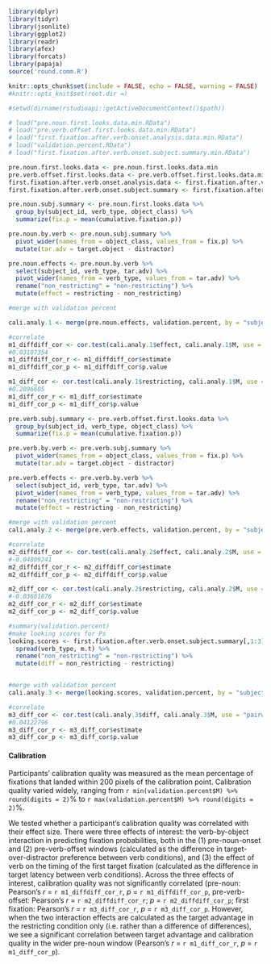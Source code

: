 
<!--Not currently used: folded into E1-analysis-replication.Rmd for reasons I no longer recall-->
<!-- # Setup 
#To be run after E1-analysis-replication.Rmd
#Correlates subjects' experimental effects with their calibration quality (from df called "validation.percent"). -->
```r
library(dplyr)
library(tidyr)
library(jsonlite)
library(ggplot2)
library(readr)
library(afex)
library(forcats)
library(papaja)
source('round.comm.R')

knitr::opts_chunk$set(include = FALSE, echo = FALSE, warning = FALSE)
#knitr::opts_knit$set(root.dir =)

#setwd(dirname(rstudioapi::getActiveDocumentContext()$path))
```

```r
# load("pre.noun.first.looks.data.min.RData") 
# load("pre.verb.offset.first.looks.data.min.RData")
# load("first.fixation.after.verb.onset.analysis.data.min.RData")
# load("validation.percent.RData")
# load("first.fixation.after.verb.onset.subject.summary.min.RData")

pre.noun.first.looks.data <- pre.noun.first.looks.data.min
pre.verb.offset.first.looks.data <- pre.verb.offset.first.looks.data.min
first.fixation.after.verb.onset.analysis.data <- first.fixation.after.verb.onset.analysis.data.min
first.fixation.after.verb.onset.subject.summary <- first.fixation.after.verb.onset.subject.summary.min  
```

```r
pre.noun.subj.summary <- pre.noun.first.looks.data %>%
  group_by(subject_id, verb_type, object_class) %>%
  summarize(fix.p = mean(cumulative.fixation.p))

pre.noun.by.verb <- pre.noun.subj.summary %>%
  pivot_wider(names_from = object_class, values_from = fix.p) %>%
  mutate(tar.adv = target.object - distractor)

pre.noun.effects <- pre.noun.by.verb %>%
  select(subject_id, verb_type, tar.adv) %>%
  pivot_wider(names_from = verb_type, values_from = tar.adv) %>%
  rename("non_restricting" = "non-restricting") %>%
  mutate(effect = restricting - non_restricting)
```

```r
#merge with validation percent

cali.analy.1 <- merge(pre.noun.effects, validation.percent, by = "subject_id")

#correlate
m1_diffdiff_cor <- cor.test(cali.analy.1$effect, cali.analy.1$M, use = "pairwise.complete.obs") #difference of differences
#0.03107354
m1_diffdiff_cor_r <- m1_diffdiff_cor$estimate
m1_diffdiff_cor_p <- m1_diffdiff_cor$p.value

m1_diff_cor <- cor.test(cali.analy.1$restricting, cali.analy.1$M, use = "pairwise.complete.obs") #target adv. in restricting condition only
#0.2096605
m1_diff_cor_r <- m1_diff_cor$estimate
m1_diff_cor_p <- m1_diff_cor$p.value
```

```r
pre.verb.subj.summary <- pre.verb.offset.first.looks.data %>%
  group_by(subject_id, verb_type, object_class) %>%
  summarize(fix.p = mean(cumulative.fixation.p))

pre.verb.by.verb <- pre.verb.subj.summary %>%
  pivot_wider(names_from = object_class, values_from = fix.p) %>%
  mutate(tar.adv = target.object - distractor)

pre.verb.effects <- pre.verb.by.verb %>%
  select(subject_id, verb_type, tar.adv) %>%
  pivot_wider(names_from = verb_type, values_from = tar.adv) %>%
  rename("non_restricting" = "non-restricting") %>%
  mutate(effect = restricting - non_restricting)
```

```r
#merge with validation percent
cali.analy.2 <- merge(pre.verb.effects, validation.percent, by = "subject_id")

#correlate
m2_diffdiff_cor <- cor.test(cali.analy.2$effect, cali.analy.2$M, use = "pairwise.complete.obs") #difference of differences
#-0.04809241
m2_diffdiff_cor_r <- m2_diffdiff_cor$estimate
m2_diffdiff_cor_p <- m2_diffdiff_cor$p.value

m2_diff_cor <- cor.test(cali.analy.2$restricting, cali.analy.2$M, use = "pairwise.complete.obs") #target adv. in restricting condition only
#-0.03601876
m2_diff_cor_r <- m2_diff_cor$estimate
m2_diff_cor_p <- m2_diff_cor$p.value

```

```r
#summary(validation.percent)
#make looking scores for Ps
looking.scores <- first.fixation.after.verb.onset.subject.summary[,1:3] %>% 
  spread(verb_type, m.t) %>%
  rename("non_restricting" = "non-restricting") %>%
  mutate(diff = non_restricting - restricting)


#merge with validation percent
cali.analy.3 <- merge(looking.scores, validation.percent, by = "subject_id")

#correlate
m3_diff_cor <- cor.test(cali.analy.3$diff, cali.analy.3$M, use = "pairwise.complete.obs")
#0.04122796
m3_diff_cor_r <- m3_diff_cor$estimate
m3_diff_cor_p <- m3_diff_cor$p.value
```

#### Calibration
Participants' calibration quality was measured as the mean percentage of fixations that landed within 200 pixels of the calibration point. Calibration quality varied widely, ranging from `r min(validation.percent$M) %>% round(digits = 2)`% to `r max(validation.percent$M) %>% round(digits = 2)`%. 

We tested whether a participant's calibration quality was correlated with their effect size. There were three effects of interest: the verb-by-object interaction in predicting fixation probabilities, both in the (1) pre-noun-onset and (2) pre-verb-offset windows (calculated as the difference in target-over-distractor preference between verb conditions), and (3) the effect of verb on the timing of the first target fixation (calculated as the difference in target latency between verb conditions). Across the three effects of interest, calibration quality was not significantly correlated (pre-noun: Pearson's _r_ = `r m1_diffdiff_cor_r`, _p_ = `r m1_diffdiff_cor_p`, pre-verb-offset: Pearson's _r_ = `r m2_diffdiff_cor_r`; _p_ = `r m2_diffdiff_cor_p`; first fixation: Pearson's _r_ = `r m3_diff_cor_r`, _p_ = `r m3_diff_cor_p`. However, when the two interaction effects are calculated as the target advantage in the restricting condition only (i.e. rather than a difference of differences), we see a significant correlation between target advantage and calibration quality in the wider pre-noun window (Pearson's _r_ = `r m1_diff_cor_r`, _p_ = `r m1_diff_cor_p`).